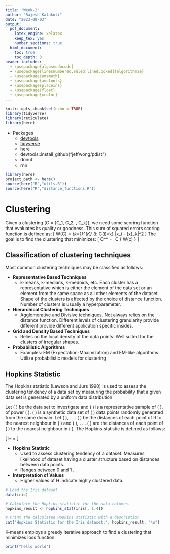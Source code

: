 ```yaml
---
title: "Week-2"
author: "Rajesh Kalakoti"
date: "2023-08-03"
output:
  pdf_document:
    latex_engine: xelatex
    keep_tex: yes
    number_sections: true
  html_document:
    toc: true
    toc_depth: 3
header-includes:
  - \usepackage{algpseudocode}
  - \usepackage[linesnumbered,ruled,lined,boxed]{algorithm2e}
  - \usepackage{amsmath}
  - \usepackage{amsfonts}
  - \usepackage{placeins}
  - \usepackage{float}
  - \usepackage{xcolor}
---
```


```r
knitr::opts_chunk$set(echo = TRUE)
library(tidyverse)
library(reticulate)
library(here)
```

* Packages
    + [devtools](https://www.r-project.org/nosvn/pandoc/devtools.html) 
    + [tidyverse](https://www.tidyverse.org/packages/)
    + here
    + devtools::install_github("jeffwong/pdist")
    + donut
    + rnn

```r
library(here)
project_path <- here()
source(here("R","utils.R"))
source(here("R","distance_functions.R"))
```


# Clustering

Given a clustering \(C = \{C_1, C_2, \ldots, C_k\}\), we need some scoring function that evaluates its quality or goodness. This sum of squared errors scoring function is defined as:
\[ W(C) = \frac{1}{2} \sum_{k=1}^{K} \sum_{i: C(i)=k} \|x_i - \bar{x}_k\|^2 \]
The goal is to find the clustering that minimizes:
\[ C^* = \arg \min_C \{ W(c) \} \]

## Classification of clustering techniques
Most common clustering techniques may be classified as follows:

- **Representative Based Techniques**
    - k-means, k-medians, k-medoids, etc. Each cluster has a representative which is either the
    element of the data set or an element from the same space as all other elements of the dataset.
    Shape of the clusters is affected by the choice of
    distance function. Number of clusters is usually a hyperparameter.

- **Hierarchical Clustering Techniques**
    - Agglomerative and Divisive techniques. Not always relies on the distance function. Different levels of clustering granularity provide different provide different application specific insides.

- **Grid and Density Based Techniques**
    - Relies on the local density of the data points. Well suited for the clusters of irregular shapes.

- **Probabilistic Algorithms**
    - Examples: EM (Expectation-Maximization) and EM-like algorithms.  Utilize probabilistic models for clustering



## Hopkins Statistic
The Hopkins statistic (Lawson and Jurs 1990) is used to assess the clustering tendency of a data set by measuring the probability that a given data set is generated by a uniform data distribution

Let \( \mathcal{D} \) be the data set to investigate and \( \mathcal{R} \) is a representative sample of \( \mathcal{D} \), of power \( \mathcal{r} \). \( \mathcal{S} \) is a synthetic data set of \( \mathcal{r} \) data points randomly generated from the same domain. Let \( \mathcal{\alpha_1} \), . . . \( \mathcal{\alpha_r} \) be the distances of each point of R to the nearest neighbour in \( \mathcal{D} \) and \( \mathcal{\beta_1} \), . . . \( \mathcal{\beta_r} \) are the distances of each point of \( \mathcal{S} \) to the nearest neighbour in \( \mathcal{D} \). The Hopkins statistic is defined as follows:

\[ H = \frac{\sum_{i=1}^{r} \beta_i}{\sum_{i=1}^{r}(\alpha_i+\beta_i)} \]


- **Hopkins Statistic**
  - Used to assess clustering tendency of a dataset. Measures likelihood of dataset having a cluster structure based on distances between data points.
  - Ranges between  0 and 1 .

- **Interpretation of Values**
  - Higher values of H indicate highly clustered data.
  
\textcolor{red}{Example}
```r
# Load the Iris dataset
data(iris)

# Calculate the Hopkins statistic for the data columns. 
hopkins_result <- hopkins_stat(iris[, 1:4])

# Print the calculated Hopkins statistic with a description
cat("Hopkins Statistic for the Iris dataset:", hopkins_result, "\n")
```


K-means employs a greedy iterative approach to find a clustering that minimizes loss function. 
\begin{algorithm}
\LinesNumbered % Add line numbers to the algorithm
\caption{K-means Algorithm}
\KwData{$D, k, \varepsilon$}

\textbf{K-means}($D, k, \varepsilon$): {
  
  $t \leftarrow 0$\;
  Randomly initialize $k$ centroids: $\mu_{1}^{t}, \mu_{2}^{t}, \ldots, \mu_{n}^{t} \in \mathbb{R}^d$\;
  \Repeat{$\sum_{i=1}^{k} ||\mu_{i}^t - \mu_{i}^{t-1}||^2 \le \varepsilon $}{
    $t \leftarrow t+1$\;
    $C_i \leftarrow \emptyset$ for all \(i = 1, \ldots, k\)
    
    /* Cluster assignment step */

    
    \For{$x_j \in D$}{
      $i^* \leftarrow \text{argmin}_i \{||x_j - \mu_{i}^{t-1}||^2 \}$\;
      /* assign $x_j$ to closest centroid */
      
      $C_{i^*} \leftarrow C_{i^*} \cup \{x_j\}$\;
    }
    
        
    \For{$i = 1, .., k $}{
      $  \mu_{i}^{t} \leftarrow \frac{1}{|C_i|} \sum_{x_j \in C_i} X_j $
    }
  }
}
\end{algorithm}



```r

print("hello world")

```

